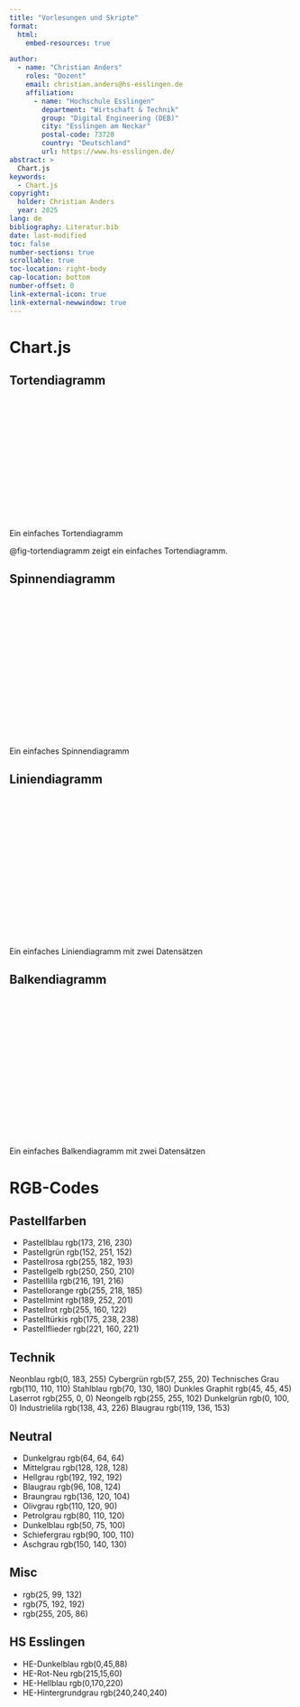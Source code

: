 ```yaml
---
title: "Vorlesungen und Skripte"
format:
  html:
    embed-resources: true

author:
  - name: "Christian Anders"
    roles: "Dozent"
    email: christian.anders@hs-esslingen.de
    affiliation: 
      - name: "Hochschule Esslingen"
        department: "Wirtschaft & Technik"
        group: "Digital Engineering (DEB)"
        city: "Esslingen am Neckar"
        postal-code: 73728
        country: "Deutschland"
        url: https://www.hs-esslingen.de/
abstract: > 
  Chart.js 
keywords:
  - Chart.js
copyright: 
  holder: Christian Anders
  year: 2025
lang: de
bibliography: Literatur.bib
date: last-modified
toc: false
number-sections: true
scrollable: true
toc-location: right-body
cap-location: bottom
number-offset: 0
link-external-icon: true
link-external-newwindow: true
---
```


<!-- -------------------------------------------------------------------------

                       Einbindung von Chart.js

-------------------------------------------------------------------------- -->

# Chart.js

## Tortendiagramm



:::{#fig-tortendiagramm}
  <canvas id="myPieChart" width="600px" height="260px" style="display: block; margin: auto;"></canvas>
Ein einfaches Tortendiagramm <!-- Bildunterschrift -->
:::

<script src="https://cdn.jsdelivr.net/npm/chart.js"></script>
<script>
  const ctx = document.getElementById('myPieChart').getContext('2d');
  const myPieChart = new Chart(ctx, {
    type: 'doughnut',
    data: {
      labels: ['Erfolgreich', 'Zu Spät', 'Abgebrochen'],
      datasets: [{
        label: 'Tortendiagramm',
        data: [1, 5, 2],
        backgroundColor: [
        'rgb(189, 252, 201)',
        'rgb(80, 110, 120)',
        'rgb(136, 120, 104)'
        ],
      }]
    },
    options: {
      responsive: false,
      plugins: {
        legend: {
          position: 'bottom'
        }
      }
    }
  });
</script>

@fig-tortendiagramm zeigt ein einfaches Tortendiagramm.




## Spinnendiagramm


:::{#fig-spinnengrafik}
<canvas id="radarChart" width="520px" height="260px" style="display: block; margin: auto;"></canvas>
Ein einfaches Spinnendiagramm
:::

<script src="https://cdn.jsdelivr.net/npm/chart.js"></script>
<script>
  document.addEventListener("DOMContentLoaded", function() {
    var ctx = document.getElementById("radarChart").getContext("2d");
    var radarChart = new Chart(ctx, {
      type: "radar",
      data: {
        labels: ["Geschwindigkeit", "Stärke", "Ausdauer", "Flexibilität", "Koordination", "Dimension"],
        datasets: [
          {
          label: "Ist", 
          data: [80, 70, 90, 60, 85, 23],
          backgroundColor: "rgba(80, 110, 120, 0.2)",
          borderColor: "rgba(80, 110, 120, 1)",
          borderWidth: 2
          },
          {
          label: "Soll", 
          data: [80, 70, 60, 60, 41, 23],
          backgroundColor: "rgba(189, 252, 201, 0.2)",
          borderColor: "rgba(189, 252, 201, 1)",
          borderWidth: 2
          }
        ]
      },
      options: {
        responsive: true,
        scales: {
          r: {
            suggestedMin: 0,
            suggestedMax: 100
          }
        }
      }
    });
  });
</script>


## Liniendiagramm


:::{#fig-liniengrafik}
<canvas id="lineChart" width="520px" height="260px" style="display: block; margin: auto;"></canvas>
Ein einfaches Liniendiagramm mit zwei Datensätzen
:::

<script src="https://cdn.jsdelivr.net/npm/chart.js"></script>
<script>
  document.addEventListener("DOMContentLoaded", function() {
    var ctx = document.getElementById("lineChart").getContext("2d");
    var lineChart = new Chart(ctx, {
      type: "line",
      data: {
        labels: ["Januar", "Februar", "März", "April", "Mai", "Juni"],
        datasets: [
          {
            label: "Umsatz 2024", 
            data: [100, 200, 150, 250, 300, 280],
            backgroundColor: "rgba(189, 252, 201, 0.2)",
            borderColor: "rgba(189, 252, 201, 1)",
            borderWidth: 2,
            fill: true,
            tension: 0.0
          },
          {
            label: "Umsatz 2023", 
            data: [90, 180, 80, 220, 270, 260],
            backgroundColor: "rgba(80, 110, 120, 0.2)",
            borderColor: "rgba(80, 110, 120, 1)",
            borderWidth: 2,
            fill: true,
            tension: 0.0
          }
        ]
      },
      options: {
        responsive: true,
        scales: {
          y: {
            beginAtZero: true
          }
        }
      }
    });
  });
</script>


## Balkendiagramm

:::{#fig-balkengrafik}
<canvas id="barChart" width="520px" height="260px" style="display: block; margin: auto;"></canvas>
Ein einfaches Balkendiagramm mit zwei Datensätzen
:::

<script src="https://cdn.jsdelivr.net/npm/chart.js"></script>
<script>
  document.addEventListener("DOMContentLoaded", function() {
    var ctx = document.getElementById("barChart").getContext("2d");
    var barChart = new Chart(ctx, {
      type: "bar",
      data: {
        labels: ["Januar", "Februar", "März", "April", "Mai", "Juni"],
        datasets: [
          {
            label: "Umsatz 2024", 
            data: [100, 200, 150, 250, 300, 280],
            backgroundColor: "rgba(189, 252, 201, 0.5)",
            borderColor: "rgba(189, 252, 201, 1)",
            borderWidth: 1
          },
          {
            label: "Umsatz 2023", 
            data: [90, 180, 130, 220, 270, 260],
            backgroundColor: "rgba(80, 110, 120, 0.5)",
            borderColor: "rgba(80, 110, 120, 1)",
            borderWidth: 1
          }
        ]
      },
      options: {
        responsive: true,
        scales: {
          y: {
            beginAtZero: true
          }
        }
      }
    });
  });
</script>

# RGB-Codes

## Pastellfarben

+ Pastellblau rgb(173, 216, 230)
+ Pastellgrün rgb(152, 251, 152)
+ Pastellrosa rgb(255, 182, 193)
+ Pastellgelb rgb(250, 250, 210)
+ Pastelllila rgb(216, 191, 216)
+ Pastellorange rgb(255, 218, 185)
+ Pastellmint rgb(189, 252, 201)
+ Pastellrot rgb(255, 160, 122)
+ Pastelltürkis rgb(175, 238, 238)
+ Pastellflieder rgb(221, 160, 221)

## Technik

Neonblau rgb(0, 183, 255)
Cybergrün rgb(57, 255, 20)
Technisches Grau rgb(110, 110, 110)
Stahlblau rgb(70, 130, 180)
Dunkles Graphit rgb(45, 45, 45)
Laserrot rgb(255, 0, 0)
Neongelb rgb(255, 255, 102)
Dunkelgrün rgb(0, 100, 0)
Industrielila rgb(138, 43, 226)
Blaugrau rgb(119, 136, 153)

## Neutral

+ Dunkelgrau rgb(64, 64, 64)
+ Mittelgrau rgb(128, 128, 128)
+ Hellgrau rgb(192, 192, 192)
+ Blaugrau rgb(96, 108, 124)
+ Braungrau rgb(136, 120, 104)
+ Olivgrau rgb(110, 120, 90)
+ Petrolgrau rgb(80, 110, 120)
+ Dunkelblau rgb(50, 75, 100)
+ Schiefergrau rgb(90, 100, 110)
+ Aschgrau rgb(150, 140, 130)

## Misc

+ rgb(25, 99, 132)
+ rgb(75, 192, 192)
+ rgb(255, 205, 86)

## HS Esslingen

+ HE-Dunkelblau rgb(0,45,88)
+ HE-Rot-Neu rgb(215,15,60)
+ HE-Hellblau rgb(0,170,220)
+ HE-Hintergrundgrau rgb(240,240,240)
